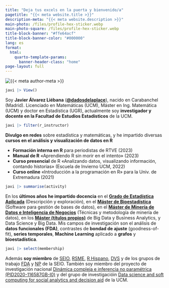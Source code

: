 ```yaml
---
title: "Deja tus excels en la puerta y bienvenido/a"
pagetitle: "{{< meta website.title >}}"
description-meta: "{{< meta website.description >}}"
main-photo: /files/profile-hex-sticker.webp
main-photo-square: /files/profile-hex-sticker.webp
title-block-banner: "#ffe64acf"
title-block-banner-color: "#000000"
lang: es
format:
  html:
    quarto-template-params:
      banner-header-class: "home"
page-layout: full
---
```


::: {.grid}

::: {.g-col-12 .g-col-sm-3}

```{=html}
<div class="grid" style="--bs-columns: 5; row-gap: 0;">
  <div class="g-col-1 g-col-sm-0"></div>
  <div class="g-col-3 g-col-sm-5">
    <picture>
      <source media="(max-width: 580px)" srcset="{{< meta main-photo-square >}}">
      <source media="(min-width: 580px)" srcset="{{< meta main-photo >}}">
      <img class="img-fluid" src="{{< meta main-photo >}}" alt="{{< meta author-meta >}}">
    </picture>
  </div>
  <div class="g-col-1 g-col-sm-0"></div>
</div>
```

:::

::: {.g-col-12 .g-col-sm-9}

```r
javi |> View()
```

Soy [**Javier Álvarez Liébana**]{.hl-yellow} ([**@dadosdelaplace**](https://twitter.com/DadosdeLaplace)), nacido en Carabanchel (Madrid). Licenciado en Matemáticas (UCM), Máster en Ing. Matemática (UCM) y doctor en Estadística (UGR), actualmente soy **investigador y docente en la Facultad de Estudios Estadísticos** de la UCM.

```r
javi |> filter(r_instructor)
```

**Divulgo en redes** sobre estadística y matemáticas, y he impartido diversas [**cursos en el análisis y visualización de datos en R**]{.hl-yellow}

* **Formación interna en R** para periodistas de RTVE (2023)
* **Manual de R** «Aprendiendo R sin morir en el intento» (2023) 
* **Curso presencial** de R «Analizando datos, visualizando información, contando historias» (Escuela de Invierno UCM, 2022)
* **Curso online** «Introducción a la programación en R» para la Univ. de Extremadura (2021)

```r
javi |> summarise(activity)
```

En los **últimos años he impartido [docencia]{.hl-yellow}** en el [**Grado de Estadística Aplicada**](https://estudiosestadisticos.ucm.es/grado-estadistica-aplicada) (Descripción y exploración), en el [**Máster de Bioestadística**](https://estudiosestadisticos.ucm.es/master-bioestadistica) (Software para gestión de bases de datos), en el [**Máster de Minería de Datos e Inteligencia de Negocios**](https://estudiosestadisticos.ucm.es/master-mineria) (Técnicas y metodología de minería de datos), en los [**Máster (títulos propios)**](https://www.nticmaster.es/masteres-ucm/) de Big Data y Business Analytics, y Data Science y Big Data. Mis campos de investigación son el análisis de **datos funcionales (FDA)**, contrastes de **bondad de ajuste** (goodness-of-fit), **series temporales**, **Machine Learning** aplicado a **grafos** y **bioestadística**.


```r
javi |> select(membership)
```

Además [**soy miembro**]{.hl-yellow} de [SEIO](https://www.seio.es/), [RSME](https://www.rsme.es/), [R Hispano](http://r-es.org/), [DVS](https://www.datavisualizationsociety.org/) y de los grupos de trabajo [FDA](https://FDA.seio.es) y [NP](http://np.seio.es/) de la SEIO. También soy miembro del proyecto de investigación nacional [Dinámica compleja e inferencia no paramétrica (PID2020-116587GB-I0)](http://eamo.usc.es/pub/gi1914/index.php?option=com_content&view=article&id=29&lang=es&idproy=353) y del grupo de investigacióin [Data science and soft computing for social analytics and decision aid](https://edoctorado.ucm.es/grupos/grupo/509) de la UCM.

:::

:::
